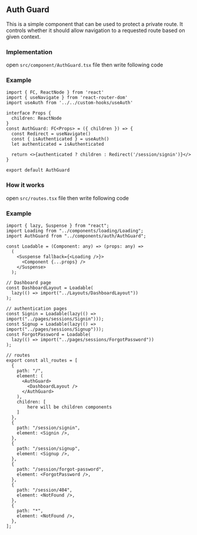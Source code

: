## Auth Guard

This is a simple component that can be used to protect a private route. It controls whether it should allow navigation to a requested route based on given context.

### Implementation

open `src/component/AuthGuard.tsx` file then write following code

### Example

```tsx
import { FC, ReactNode } from 'react'
import { useNavigate } from 'react-router-dom'
import useAuth from '../../custom-hooks/useAuth'

interface Props {
  children: ReactNode
}
const AuthGuard: FC<Props> = ({ children }) => {
  const Redirect = useNavigate()
  const { isAuthenticated } = useAuth()
  let authenticated = isAuthenticated

  return <>{authenticated ? children : Redirect('/session/signin')}</>
}

export default AuthGuard
```

### How it works

open `src/routes.tsx` file then write following code

### Example

```tsx
import { lazy, Suspense } from "react";
import Loading from "../components/loading/Loading";
import AuthGuard from "../components/auth/AuthGuard";

const Loadable = (Component: any) => (props: any) =>
  (
    <Suspense fallback={<Loading />}>
      <Component {...props} />
    </Suspense>
  );

// Dashboard page
const DashboardLayout = Loadable(
  lazy(() => import("../Layouts/DashboardLayout"))
);

// authentication pages
const Signin = Loadable(lazy(() => import("../pages/sessions/Signin")));
const Signup = Loadable(lazy(() => import("../pages/sessions/Signup")));
const ForgotPassword = Loadable(
  lazy(() => import("../pages/sessions/ForgotPassword"))
);

// routes
export const all_routes = [
  {
    path: "/",
    element: (
      <AuthGuard>
        <DashboardLayout />
      </AuthGuard>
    ),
    children: [
        here will be children components
    ]
  },
  {
    path: "/session/signin",
    element: <Signin />,
  },
  {
    path: "/session/signup",
    element: <Signup />,
  },
  {
    path: "/session/forgot-password",
    element: <ForgotPassword />,
  },
  {
    path: "/session/404",
    element: <NotFound />,
  },
  {
    path: "*",
    element: <NotFound />,
  },
];
```
